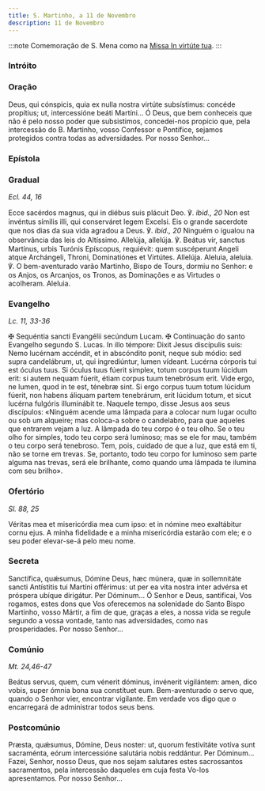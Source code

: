 ```yaml
---
title: S. Martinho, a 11 de Novembro
description: 11 de Novembro
---
```



:::note
Comemoração de S. Mena como na
[Missa In virtúte tua](/missal/comum/4martirnaopontifice1).
:::

### Intróito

<LinkCard
  href="/missal/comum/2martirpontificeforapascal#intróito"
  title="Mártir Pontífice - Missa Státuit ei Dóminus"
/>

### Oração

<div class="side-by-side not-content">
  <span>
    Deus, qui cónspicis, quia ex nulla nostra virtúte subsístimus: concéde
    propítius; ut, intercessióne beáti Martíni...
  </span>
  <span>
    Ó Deus, que bem conheceis que não é pelo nosso poder que subsistimos,
    concedei-nos propício que, pela intercessão do B. Martinho, vosso Confessor
    e Pontífice, sejamos protegidos contra todas as adversidades. Por nosso
    Senhor...
  </span>
</div>

### Epístola

<LinkCard
  href="/missal/comum/11confessorespontifices1#epístola"
  title="Confessores Pontífices - Missa Státuit ei Dóminus"
/>

### Gradual

<em>Ecl. 44, 16</em>

<div class="side-by-side not-content">
  <span>
    Ecce sacérdos magnus, qui in diébus suis plácuit Deo. ℣. <em>ibid., 20</em>
    Non est invéntus símilis illi, qui conserváret legem Excelsi.
  </span>
  <span>
    Eis o grande sacerdote que nos dias da sua vida agradou a Deus. ℣.
    <em>ibid., 20</em> Ninguém o igualou na observância das leis do Altíssimo.
  </span>
  <span>
    Allelúja, allelúja. ℣. Beátus vir, sanctus Martínus, urbis Turónis
    Epíscopus, requiévit: quem suscéperunt Angeli atque Archángeli, Throni,
    Dominatiónes et Virtútes. Allelúja.
  </span>
  <span>
    Aleluia, aleluia. ℣. O bem-aventurado varão Martinho, Bispo de Tours, dormiu
    no Senhor: e os Anjos, os Arcanjos, os Tronos, as Dominações e as Virtudes o
    acolheram. Aleluia.
  </span>
</div>

### Evangelho

<em>Lc. 11, 33-36</em>

<div class="side-by-side not-content">
  <span>
    <span class="cross text-red-500">✠</span> Sequéntia sancti Evangélii
    secúndum Lucam.
  </span>
  <span>
    <span class="cross text-red-500">✠</span> Continuação do santo Evangelho
    segundo S. Lucas.
  </span>
  <span>
    In illo témpore: Dixit Jesus discípulis suis: Nemo lucérnam accéndit, et in
    abscóndito ponit, neque sub módio: sed supra candelábrum, ut, qui
    ingrediúntur, lumen vídeant. Lucérna córporis tui est óculus tuus. Si óculus
    tuus fúerit simplex, totum corpus tuum lúcidum erit: si autem nequam fúerit,
    étiam corpus tuum tenebrósum erit. Vide ergo, ne lumen, quod in te est,
    ténebræ sint. Si ergo corpus tuum totum lúcidum fúerit, non habens áliquam
    partem tenebrárum, erit lúcidum totum, et sicut lucérna fulgóris illuminábit
    te.
  </span>
  <span>
    Naquele tempo, disse Jesus aos seus discípulos: «Ninguém acende uma lâmpada
    para a colocar num lugar oculto ou sob um alqueire; mas coloca-a sobre o
    candelabro, para que aqueles que entrarem vejam a luz. A lâmpada do teu
    corpo é o teu olho. Se o teu olho for simples, todo teu corpo será luminoso;
    mas se ele for mau, também o teu corpo será tenebroso. Tem, pois, cuidado de
    que a luz, que está em ti, não se torne em trevas. Se, portanto, todo teu
    corpo for luminoso sem parte alguma nas trevas, será ele brilhante, como
    quando uma lâmpada te ilumina com seu brilho».
  </span>
</div>

### Ofertório

<em>Sl. 88, 25</em>

<div class="side-by-side not-content">
  <span>
    Véritas mea et misericórdia mea cum ipso: et in nómine meo exaltábitur cornu
    ejus.
  </span>
  <span>
    A minha fidelidade e a minha misericórdia estarão com ele; e o seu poder
    elevar-se-á pelo meu nome.
  </span>
</div>

### Secreta

<div class="side-by-side not-content">
  <span>
    Sanctífica, quǽsumus, Dómine Deus, hæc múnera, quæ in sollemnitáte sancti
    Antístitis tui Martíni offérimus: ut per ea vita nostra inter advérsa et
    próspera ubíque dirigátur. Per Dóminum...
  </span>
  <span>
    Ó Senhor e Deus, santificai, Vos rogamos, estes dons que Vos oferecemos na
    solenidade do Santo Bispo Martinho, vosso Mártir, a fim de que, graças a
    eles, a nossa vida se regule segundo a vossa vontade, tanto nas
    adversidades, como nas prosperidades. Por nosso Senhor...
  </span>
</div>

### Comúnio

<em>Mt. 24,46-47</em>

<div class="side-by-side not-content">
  <span>
    Beátus servus, quem, cum vénerit dóminus, invénerit vigilántem: amen, dico
    vobis, super ómnia bona sua constítuet eum.
  </span>
  <span>
    Bem-aventurado o servo que, quando o Senhor vier, encontrar vigilante. Em
    verdade vos digo que o encarregará de administrar todos seus bens.
  </span>
</div>

### Postcomúnio

<div class="side-by-side not-content">
  <span>
    Præsta, quǽsumus, Dómine, Deus noster: ut, quorum festivitáte votíva sunt
    sacraménta, eórum intercessióne salutária nobis reddántur. Per Dóminum...
  </span>
  <span>
    Fazei, Senhor, nosso Deus, que nos sejam salutares estes sacrossantos
    sacramentos, pela intercessão daqueles em cuja festa Vo-los apresentamos.
    Por nosso Senhor...
  </span>
</div>
